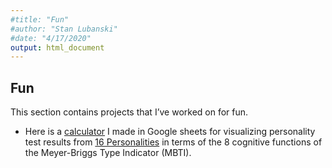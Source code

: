 ---
#title: "Fun"
#author: "Stan Lubanski"
#date: "4/17/2020"
output: html_document
---
  
## Fun

This section contains projects that I've worked on for fun.

- Here is a [calculator](https://drive.google.com/open?id=1NlDphKzRDpHTy5k1IT-9ityXWW37Twim) I made in Google sheets for visualizing personality test results from [16 Personalities](https://www.16personalities.com/) in terms of the 8 cognitive functions of the Meyer-Briggs Type Indicator (MBTI). 